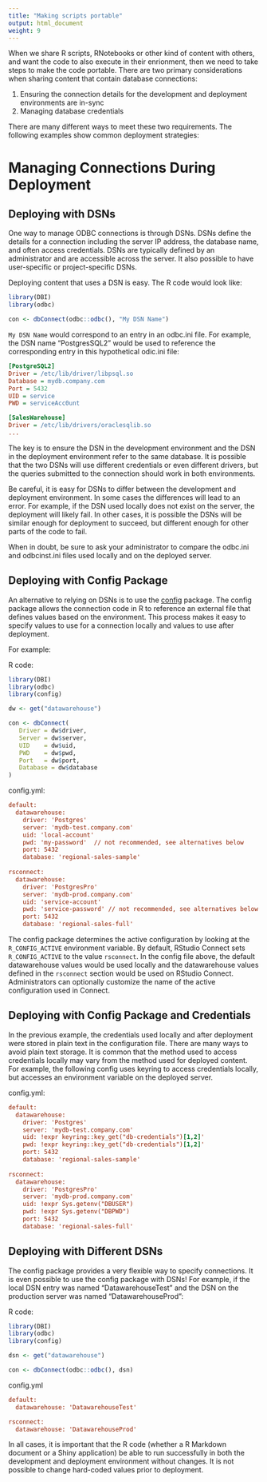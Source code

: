 ```yaml
---
title: "Making scripts portable"
output: html_document
weight: 9
---
```



When we share R scripts, RNotebooks or other kind of content with others, and want the code to also execute in their enrionment, then we need to take steps to make the code portable. There are two primary considerations when sharing content that contain database
connections:

  1. Ensuring the connection details for the development and deployment environments are in-sync 
  2. Managing database credentials

There are many different ways to meet these two requirements. The following
examples show common deployment strategies:

# Managing Connections During Deployment

## Deploying with DSNs

One way to manage ODBC connections is through DSNs. DSNs define the details for
a connection including the server IP address, the database name, and often
access credentials. DSNs are typically defined by an administrator and are
accessible across the server. It also possible to have user-specific or
project-specific DSNs.

Deploying content that uses a DSN is easy. The R code would look like:

```r
library(DBI)
library(odbc)

con <- dbConnect(odbc::odbc(), "My DSN Name")
```

`My DSN Name` would correspond to an entry in an odbc.ini file. For example, the
DSN name "PostgresSQL2" would be used to reference the corresponding entry in
this hypothetical odic.ini file:

```ini
[PostgreSQL2]
Driver = /etc/lib/driver/libpsql.so
Database = mydb.company.com
Port = 5432
UID = service
PWD = serviceAcc0unt

[SalesWarehouse]
Driver = /etc/lib/drivers/oraclesqlib.so
...
```

The key is to ensure the DSN in the development environment and the DSN in the
deployment environment refer to the same database. It is possible that the two
DSNs will use different credentials or even different drivers, but the queries
submitted to the connection should work in both environments.

Be careful, it is easy for DSNs to differ between the development and deployment
environment. In some cases the differences will lead to an error. For example,
if the DSN used locally does not exist on the server, the deployment will likely
fail. In other cases, it is possible the DSNs will be similar enough for
deployment to succeed, but different enough for other parts of the code to fail.

When in doubt, be sure to ask your administrator to compare the odbc.ini and
odbcinst.ini files used locally and on the deployed server.

## Deploying with Config Package

An alternative to relying on DSNs is to use the [config](https://github.com/rstudio/config) package. The config
package allows the connection code in R to reference an external file that
defines values based on the environment. This process makes it easy to specify
values to use for a connection locally and values to use after deployment.

For example:

R code:

```r
library(DBI)
library(odbc)
library(config)

dw <- get("datawarehouse")

con <- dbConnect(
   Driver = dw$driver,
   Server = dw$server,
   UID    = dw$uid,
   PWD    = dw$pwd,
   Port   = dw$port,
   Database = dw$database
)
```

config.yml:

```ini
default:
  datawarehouse:
    driver: 'Postgres' 
    server: 'mydb-test.company.com'
    uid: 'local-account'
    pwd: 'my-password'  // not recommended, see alternatives below
    port: 5432
    database: 'regional-sales-sample'
    
rsconnect:
  datawarehouse:
    driver: 'PostgresPro'
    server: 'mydb-prod.company.com'
    uid: 'service-account'
    pwd: 'service-password' // not recommended, see alternatives below
    port: 5432
    database: 'regional-sales-full'
```

The config package determines the active configuration by looking at the
`R_CONFIG_ACTIVE` environment variable. By default, RStudio Connect sets
`R_CONFIG_ACTIVE` to the value  `rsconnect`. In the config file above, the
default datawarehouse values would be used locally and the datawarehouse values
defined in the `rsconnect` section would be used on RStudio Connect.
Administrators can optionally customize the name of the active configuration
used in Connect.

## Deploying with Config Package and Credentials

In the previous example, the credentials used locally and after deployment were
stored in plain text in the configuration file. There are many ways to avoid
plain text storage. It is common that the method used to access credentials
locally may vary from the method used for deployed content. For example, the
following config uses keyring to access credentials locally, but accesses an
environment variable on the deployed server.

config.yml:

```ini
default:
  datawarehouse:
    driver: 'Postgres' 
    server: 'mydb-test.company.com'
    uid: !expr keyring::key_get("db-credentials")[1,2]'
    pwd: !expr keyring::key_get("db-credentials")[1,2]'
    port: 5432
    database: 'regional-sales-sample'
    
rsconnect:
  datawarehouse:
    driver: 'PostgresPro'
    server: 'mydb-prod.company.com'
    uid: !expr Sys.getenv("DBUSER")
    pwd: !expr Sys.getenv("DBPWD")
    port: 5432
    database: 'regional-sales-full'
```

## Deploying with Different DSNs

The config package provides a very flexible way to specify connections. It is
even possible to use the config package with DSNs! For example, if the local DSN
entry was named "DatawarehouseTest" and the DSN on the production server was
named "DatawarehouseProd":

R code:

```r
library(DBI)
library(odbc)
library(config)

dsn <- get("datawarehouse")

con <- dbConnect(odbc::odbc(), dsn)

```

config.yml

```ini
default:
  datawarehouse: 'DatawarehouseTest'

rsconnect:
  datawarehouse: 'DatawarehouseProd'
```

In all cases, it is important that the R code (whether a R Markdown document or
a Shiny application) be able to run successfully in both the development and
deployment environment without changes. It is not possible to change hard-coded
values prior to deployment.
